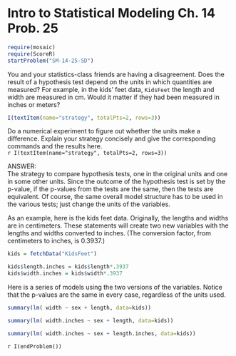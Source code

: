 Intro to Statistical Modeling Ch. 14 Prob. 25
========================================================
```r
require(mosaic)
require(ScoreR)
startProblem("SM-14-25-SD")
```
You and your statistics-class friends are having a disagreement.  Does the result of a hypothesis test depend on the units in which quantities are measured?  For example, in the kids' feet data, `KidsFeet` the length and width are measured in cm.  Would it matter if they had been measured in inches or meters?
```r
I(textItem(name="strategy", totalPts=2, rows=3))
```
Do a numerical experiment to figure out whether the units make a difference.  Explain your strategy concisely and give the corresponding commands and the results here.      
`r I(textItem(name="strategy", totalPts=2, rows=3))`

<aside>
ANSWER:    
The strategy to compare hypothesis tests, one in the original units and one in some other units.  Since the outcome of the hypothesis test is set by the p-value, if the p-values from the tests are the same, then the tests are equivalent.  Of course, the same overall model structure has to be used in the various tests; just change the units of the variables.

As an example, here is the kids feet data.  Originally, the lengths and widths are in centimeters.  These statements will create two new variables with the lengths and widths converted to inches.  (The conversion factor, from centimeters to inches, is 0.3937.)
```r
kids = fetchData("KidsFeet")
```

```r
kids$length.inches = kids$length*.3937
kids$width.inches = kids$width*.3937
```


Here is a series of models using the two versions of the variables.  Notice that the p-values are the same in every case, regardless of the units used.

```r
summary(lm( width ~ sex + length, data=kids))
```

```r
summary(lm( width.inches ~ sex + length, data=kids))
```

```r
summary(lm( width.inches ~ sex + length.inches, data=kids))
```

</aside>

`r I(endProblem())`
